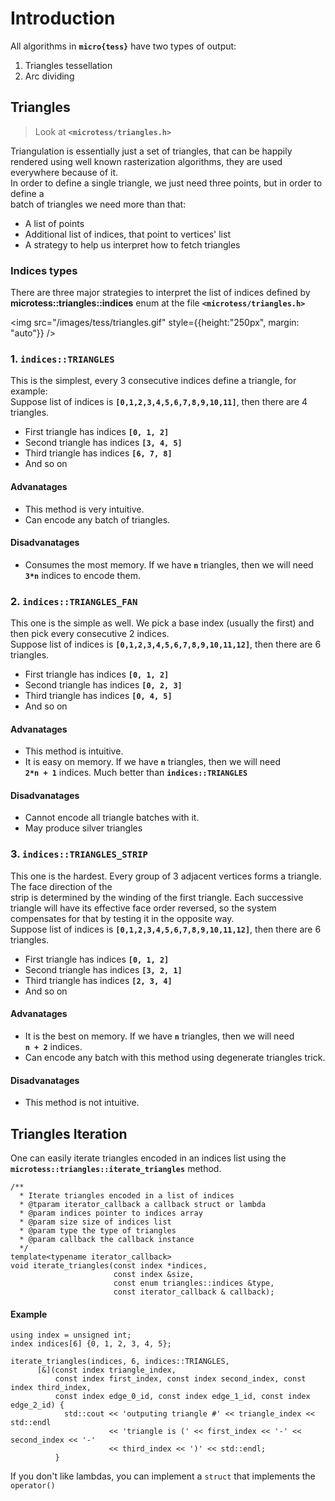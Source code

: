 # Introduction

All algorithms in **`micro{tess}`** have two types of output:
1. Triangles tessellation
2. Arc dividing

## Triangles

> Look at **`<microtess/triangles.h>`**

Triangulation is essentially just a set of triangles, that can be happily rendered using well 
known rasterization algorithms, they are used everywhere because of it.  
In order to define a single triangle, we just need three points, but in order to define a  
batch of triangles we need more than that:
- A list of points 
- Additional list of indices, that point to vertices' list
- A strategy to help us interpret how to fetch triangles

### Indices types
There are three major strategies to interpret the list of indices defined by  
**microtess::triangles::indices** enum at the file **`<microtess/triangles.h>`**  

<img src="/images/tess/triangles.gif" style={{height:"250px", margin: "auto"}} />

### 1. **`indices::TRIANGLES`**
This is the simplest, every 3 consecutive indices define a triangle, for example:  
Suppose list of indices is **`[0,1,2,3,4,5,6,7,8,9,10,11]`**, then there are 4 triangles.
- First triangle has indices **`[0, 1, 2]`**
- Second triangle has indices **`[3, 4, 5]`**
- Third triangle has indices **`[6, 7, 8]`**
- And so on
#### **Advanatages**
- This method is very intuitive.
- Can encode any batch of triangles.

#### **Disadvanatages**
- Consumes the most memory. If we have **`n`** triangles, then we will need **`3*n`** indices to encode them.

### 2. **`indices::TRIANGLES_FAN`**
This one is the simple as well. We pick a base index (usually the first) and then pick every 
consecutive 2 indices.  
Suppose list of indices is **`[0,1,2,3,4,5,6,7,8,9,10,11,12]`**, then there are 6 triangles.
- First triangle has indices **`[0, 1, 2]`**
- Second triangle has indices **`[0, 2, 3]`**
- Third triangle has indices **`[0, 4, 5]`**
- And so on
#### **Advanatages**
- This method is intuitive. 
- It is easy on memory. If we have **`n`** triangles, then we will need  
**`2*n + 1`** indices. Much better than **`indices::TRIANGLES`**  
#### **Disadvanatages**  
- Cannot encode all triangle batches with it.
- May produce silver triangles

### 3. **`indices::TRIANGLES_STRIP`**
This one is the hardest. Every group of 3 adjacent vertices forms a triangle. The face direction of the  
strip is determined by the winding of the first triangle. Each successive triangle will have its effective 
face order reversed, so the system compensates for that by testing it in the opposite way.  
Suppose list of indices is **`[0,1,2,3,4,5,6,7,8,9,10,11,12]`**, then there are 6 triangles.
- First triangle has indices **`[0, 1, 2]`**
- Second triangle has indices **`[3, 2, 1]`**
- Third triangle has indices **`[2, 3, 4]`**
- And so on
#### **Advanatages**
- It is the best on memory. If we have **`n`** triangles, then we will need  
**`n + 2`** indices.
- Can encode any batch with this method using degenerate triangles trick.
#### **Disadvanatages**
- This method is not intuitive. 

## Triangles Iteration
One can easily iterate triangles encoded in an indices list using the **`microtess::triangles::iterate_triangles`** method.

```lang=cpp
/**
  * Iterate triangles encoded in a list of indices
  * @tparam iterator_callback a callback struct or lambda
  * @param indices pointer to indices array
  * @param size size of indices list
  * @param type the type of triangles
  * @param callback the callback instance
  */
template<typename iterator_callback>
void iterate_triangles(const index *indices,
                       const index &size,
                       const enum triangles::indices &type,
                       const iterator_callback & callback);

```

#### Example
```lang=cpp
using index = unsigned int;
index indices[6] {0, 1, 2, 3, 4, 5};

iterate_triangles(indices, 6, indices::TRIANGLES,
      [&](const index triangle_index, 
          const index first_index, const index second_index, const index third_index,
          const index edge_0_id, const index edge_1_id, const index edge_2_id) {
            std::cout << 'outputing triangle #' << triangle_index << std::endl
                      << 'triangle is (' << first_index << '-' << second_index << '-'
                      << third_index << ')' << std::endl;
          }
```
If you don't like lambdas, you can implement a `struct` that implements the `operator()`
